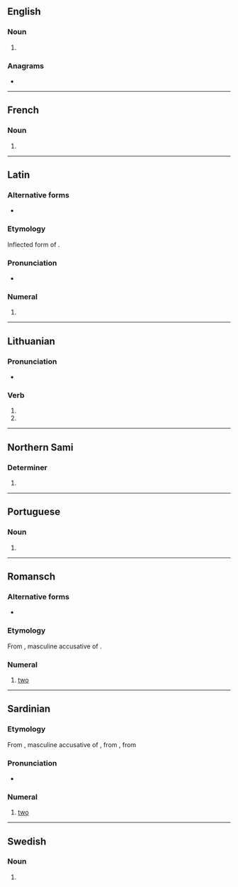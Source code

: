{{also|Duos|dúos|duo's}}
==English==

===Noun===
{{head|en|noun form}}

# {{plural of|en|duo}}

===Anagrams===
* {{anagrams|en|a=dosu|ouds}}

----

==French==

===Noun===
{{head|fr|noun plural form|g=m}}

# {{plural of|fr|duo}}

----

==Latin==

===Alternative forms===
* {{l|la|duo}}

===Etymology===
Inflected form of {{m|la|duo||two}}.

===Pronunciation===
* {{la-IPA|duōs}}

===Numeral===
{{la-num-form|duōs}}

# {{inflection of|la|duo||acc|m}}

----

==Lithuanian==

===Pronunciation===
* {{IPA|lt|[ˈduɔs]}}

===Verb===
{{head|lt|verb form|head=dúos}}

# {{verb form of|lt|duoti||3s|fut}}
# {{verb form of|lt|duoti||3p|fut}}

----

==Northern Sami==

===Determiner===
{{head|se|determiner form}}

# {{inflection of|se|duot||loc|s}}

----

==Portuguese==

===Noun===
{{head|pt|noun form|g=m}}

# {{plural of|pt|duo}}

----

==Romansch==

===Alternative forms===
* {{qualifier|Rumantsch Grischun|Sursilvan|Sutsilvan|Surmiran}} {{l|rm|dus}}

===Etymology===
From {{inh|rm|la|duōs}}, masculine accusative of {{m|la|duo}}.

===Numeral===
{{head|rm|number}}

# {{cln|rm|cardinal numbers}} {{lb|rm|Puter|Vallader}} [[two]]

----

==Sardinian==
{{cardinalbox|sc|1|2|3|unu|tres|ord=segundu}}
===Etymology===
From {{inh|sc|la|duōs}}, masculine accusative of {{m|la|duo}}, from {{inh|sc|itc-pro|*duō}}, from {{inh|sc|ine-pro|*dwóh₁}}

===Pronunciation===
* {{IPA|sc|/ˈdu.ɔs/|[ˈduɔzɔ̯]}}

===Numeral===
{{head|sc|numeral}}

# {{lb|sc|Limba Sarda Comuna}} [[two]]

{{cln|sc|cardinal numbers}}

----

==Swedish==

===Noun===
{{head|sv|noun form}}

# {{sv-noun-form-indef-gen|duo}}